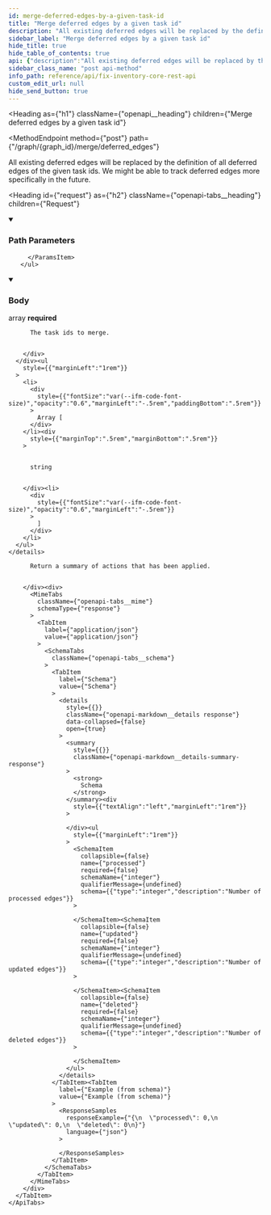 ```yaml
---
id: merge-deferred-edges-by-a-given-task-id
title: "Merge deferred edges by a given task id"
description: "All existing deferred edges will be replaced by the definition of all deferred edges of the given task ids."
sidebar_label: "Merge deferred edges by a given task id"
hide_title: true
hide_table_of_contents: true
api: {"description":"All existing deferred edges will be replaced by the definition of all deferred edges of the given task ids.\nWe might be able to track deferred edges more specifically in the future.\n","tags":["graph_management"],"parameters":[{"name":"graph_id","in":"path","example":"fix","description":"The identifier of the graph","required":true,"schema":{"type":"string"}}],"requestBody":{"description":"The task ids to merge.","required":true,"content":{"application/json":{"schema":{"type":"array","items":{"type":"string"}}}}},"responses":{"200":{"description":"Return a summary of actions that has been applied.","content":{"application/json":{"schema":{"type":"object","properties":{"processed":{"type":"integer","description":"Number of processed edges"},"updated":{"type":"integer","description":"Number of updated edges"},"deleted":{"type":"integer","description":"Number of deleted edges"}}}}}}},"method":"post","path":"/graph/{graph_id}/merge/deferred_edges","servers":[{"url":"https://{host}:{port}","variables":{"host":{"default":"localhost"},"port":{"default":"8900"}}}],"jsonRequestBodyExample":["string"],"info":{"title":"Fix Inventory Core REST API","version":"V1"},"postman":{"name":"Merge deferred edges by a given task id","description":{"content":"All existing deferred edges will be replaced by the definition of all deferred edges of the given task ids.\nWe might be able to track deferred edges more specifically in the future.\n","type":"text/plain"},"url":{"path":["graph",":graph_id","merge","deferred_edges"],"host":["{{baseUrl}}"],"query":[],"variable":[{"disabled":false,"description":{"content":"(Required) The identifier of the graph","type":"text/plain"},"type":"any","value":"","key":"graph_id"}]},"header":[{"key":"Content-Type","value":"application/json"},{"key":"Accept","value":"application/json"}],"method":"POST","body":{"mode":"raw","raw":"","options":{"raw":{"language":"json"}}}}}
sidebar_class_name: "post api-method"
info_path: reference/api/fix-inventory-core-rest-api
custom_edit_url: null
hide_send_button: true
---
```



<Heading
  as={"h1"}
  className={"openapi__heading"}
  children={"Merge deferred edges by a given task id"}
>
</Heading>

<MethodEndpoint
  method={"post"}
  path={"/graph/{graph_id}/merge/deferred_edges"}
>
  
</MethodEndpoint>

All existing deferred edges will be replaced by the definition of all deferred edges of the given task ids. We might be able to track deferred edges more specifically in the future.

<Heading
  id={"request"}
  as={"h2"}
  className={"openapi-tabs__heading"}
  children={"Request"}
>
</Heading>

<details
  style={{"marginBottom":"1rem"}}
  className={"openapi-markdown__details"}
  data-collapsed={false}
  open={true}
>
  <summary
    style={{}}
  >
    <h3
      className={"openapi-markdown__details-summary-header-params"}
    >
      Path Parameters
    </h3>
  </summary><div>
    <ul>
      <ParamsItem
        className={"paramsItem"}
        param={{"name":"graph_id","in":"path","example":"fix","description":"The identifier of the graph","required":true,"schema":{"type":"string"}}}
      >
        
      </ParamsItem>
    </ul>
  </div>
</details><MimeTabs
  className={"openapi-tabs__mime"}
>
  <TabItem
    label={"application/json"}
    value={"application/json-schema"}
  >
    <details
      style={{}}
      className={"openapi-markdown__details mime"}
      data-collapsed={false}
      open={true}
    >
      <summary
        style={{}}
        className={"openapi-markdown__details-summary-mime"}
      >
        <h3
          className={"openapi-markdown__details-summary-header-body"}
        >
          Body
        </h3><span
          style={{"opacity":"0.6"}}
        >
           array
        </span><strong
          className={"openapi-schema__required"}
        >
          required
        </strong>
      </summary><div
        style={{"textAlign":"left","marginLeft":"1rem"}}
      >
        <div
          style={{"marginTop":"1rem","marginBottom":"1rem"}}
        >
          
          
          The task ids to merge.
          
          
        </div>
      </div><ul
        style={{"marginLeft":"1rem"}}
      >
        <li>
          <div
            style={{"fontSize":"var(--ifm-code-font-size)","opacity":"0.6","marginLeft":"-.5rem","paddingBottom":".5rem"}}
          >
            Array [
          </div>
        </li><div
          style={{"marginTop":".5rem","marginBottom":".5rem"}}
        >
          
          
          string
          
          
        </div><li>
          <div
            style={{"fontSize":"var(--ifm-code-font-size)","opacity":"0.6","marginLeft":"-.5rem"}}
          >
            ]
          </div>
        </li>
      </ul>
    </details>
  </TabItem>
</MimeTabs><div>
  <div>
    <ApiTabs
      label={undefined}
      id={undefined}
    >
      <TabItem
        label={"200"}
        value={"200"}
      >
        <div>
          
          
          Return a summary of actions that has been applied.
          
          
        </div><div>
          <MimeTabs
            className={"openapi-tabs__mime"}
            schemaType={"response"}
          >
            <TabItem
              label={"application/json"}
              value={"application/json"}
            >
              <SchemaTabs
                className={"openapi-tabs__schema"}
              >
                <TabItem
                  label={"Schema"}
                  value={"Schema"}
                >
                  <details
                    style={{}}
                    className={"openapi-markdown__details response"}
                    data-collapsed={false}
                    open={true}
                  >
                    <summary
                      style={{}}
                      className={"openapi-markdown__details-summary-response"}
                    >
                      <strong>
                        Schema
                      </strong>
                    </summary><div
                      style={{"textAlign":"left","marginLeft":"1rem"}}
                    >
                      
                    </div><ul
                      style={{"marginLeft":"1rem"}}
                    >
                      <SchemaItem
                        collapsible={false}
                        name={"processed"}
                        required={false}
                        schemaName={"integer"}
                        qualifierMessage={undefined}
                        schema={{"type":"integer","description":"Number of processed edges"}}
                      >
                        
                      </SchemaItem><SchemaItem
                        collapsible={false}
                        name={"updated"}
                        required={false}
                        schemaName={"integer"}
                        qualifierMessage={undefined}
                        schema={{"type":"integer","description":"Number of updated edges"}}
                      >
                        
                      </SchemaItem><SchemaItem
                        collapsible={false}
                        name={"deleted"}
                        required={false}
                        schemaName={"integer"}
                        qualifierMessage={undefined}
                        schema={{"type":"integer","description":"Number of deleted edges"}}
                      >
                        
                      </SchemaItem>
                    </ul>
                  </details>
                </TabItem><TabItem
                  label={"Example (from schema)"}
                  value={"Example (from schema)"}
                >
                  <ResponseSamples
                    responseExample={"{\n  \"processed\": 0,\n  \"updated\": 0,\n  \"deleted\": 0\n}"}
                    language={"json"}
                  >
                    
                  </ResponseSamples>
                </TabItem>
              </SchemaTabs>
            </TabItem>
          </MimeTabs>
        </div>
      </TabItem>
    </ApiTabs>
  </div>
</div>
